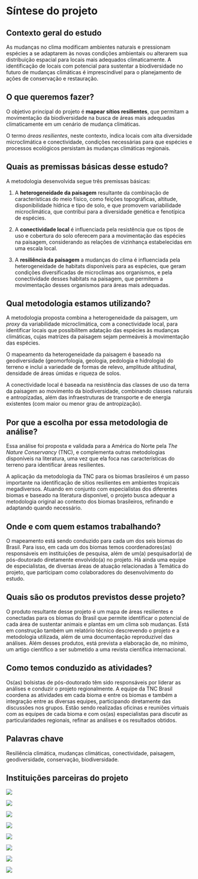 # Síntese do projeto {.unnumbered}

## Contexto geral do estudo

As mudanças no clima modificam ambientes naturais e pressionam espécies a se adaptarem às novas condições ambientais ou alterarem sua distribuição espacial para locais mais adequados climaticamente. A identificação de locais com potencial para sustentar a biodiversidade no futuro de mudanças climáticas é imprescindível para o planejamento de ações de conservação e restauração.

## O que queremos fazer?

O objetivo principal do projeto é **mapear sítios resilientes**, que permitam a movimentação da biodiversidade na busca de áreas mais adequadas climaticamente em um cenário de mudança climáticas.

O termo *áreas resilientes*, neste contexto, indica locais com alta diversidade microclimática e conectividade, condições necessárias para que espécies e processos ecológicos persistam às mudanças climáticas regionais.

## Quais as premissas básicas desse estudo?


A metodologia desenvolvida segue três premissas básicas:

1.  A **heterogeneidade da paisagem** resultante da combinação de características do meio físico, como feições topográficas, altitude, disponibilidade hídrica e tipo de solo, e que promovem variabilidade microclimática, que contribui para a diversidade genética e fenotípica de espécies.

2.  A **conectividade local** é influenciada pela resistência que os tipos de uso e cobertura do solo oferecem para a movimentação das espécies na paisagem, considerando as relações de vizinhança estabelecidas em uma escala local.

3.  A **resiliência da paisagem** a mudanças do clima é influenciada pela heterogeneidade de habitats disponíveis para as espécies, que geram condições diversificadas de microclimas aos organismos, e pela conectividade desses habitats na paisagem, que permitem a movimentação desses organismos para áreas mais adequadas.

## Qual metodologia estamos utilizando?

A metodologia proposta combina a heterogeneidade da paisagem, um *proxy* da variabilidade microclimática, com a conectividade local, para identificar locais que possibilitem adatação das espécies às mudanças climáticas, cujas matrizes da paisagem sejam permeáveis à movimentação das espécies.

O mapeamento da heterogeneidade da paisagem é baseado na geodiversidade (geomorfologia, geologia, pedologia e hidrologia) do terreno e inclui a variedade de formas de relevo, amplitude altitudinal, densidade de áreas úmidas e riqueza de solos.

A conectividade local é baseada na resistência das classes de uso da terra da paisagem ao movimento da biodiversidade, combinando classes naturais e antropizadas, além das infraestruturas de transporte e de energia existentes (com maior ou menor grau de antropização).

## Por que a escolha por essa metodologia de análise?

Essa análise foi proposta e validada para a América do Norte pela *The Nature Conservancy* (TNC), e complementa outras metodologias disponíveis na literatura, uma vez que ela foca nas características do terreno para identificar áreas resilientes.

A aplicação da metodologia da TNC para os biomas brasileiros é um passo importante na identificação de sítios resilientes em ambientes tropicais megadiversos. Atuando em conjunto com especialistas dos diferentes biomas e baseado na literatura disponível, o projeto busca adequar a metodologia original ao contexto dos biomas brasileiros, refinando e adaptando quando necessário.

## Onde e com quem estamos trabalhando?

O mapeamento está sendo conduzido para cada um dos seis biomas do Brasil. Para isso, em cada um dos biomas temos coordenadores(as) responsáveis em instituições de pesquisa, além de um(a) pesquisador(a) de pós-doutorado diretamente envolvido(a) no projeto. Há ainda uma equipe de especialistas, de diversas áreas de atuação relacionadas à Temática do projeto, que participam como colaboradores do desenvolvimento do estudo.

## Quais são os produtos previstos desse projeto?

<!--
Ana trouxe o questionamento de que não estamos mapeando só áreas resilientes e conectadas. Precisamos pensar no que estamos criando
-->

O produto resultante desse projeto é um mapa de áreas resilientes e conectadas para os biomas do Brasil que permite identificar o potencial de cada área de sustentar animais e plantas em um clima sob mudanças. Está em construção também um relatório técnico descrevendo o projeto e a metodologia utilizada, além de uma documentação reproduzível das análises. Além desses produtos, está prevista a elaboração de, no mínimo, um artigo científico a ser submetido a uma revista científica internacional.

## Como temos conduzido as atividades?

Os(as) bolsistas de pós-doutorado têm sido responsáveis por liderar as análises e conduzir o projeto regionalmente. A equipe da TNC Brasil coordena as atividades em cada bioma e entre os biomas e também a integração entre as diversas equipes, participando diretamente das discussões nos grupos. Estão sendo realizadas oficinas e reuniões virtuais com as equipes de cada bioma e com os(as) especialistas para discutir as particularidades regionais, refinar as análises e os resultados obtidos.

## Palavras chave

Resiliência climática, mudanças climáticas, conectividade, paisagem, geodiversidade, conservação, biodiversidade.

## Instituições parceiras do projeto

::: {layout-nrow="2"}
![](figs/TNC_logo.png)

![](figs/MPEG_logo.png)

![](figs/logotipo-ufabc-abaixo.png)

![](figs/tipografia_ufj_preto_modelo_02.png)

![](figs/ufms_logo_negativo_assinatura_vertical_rgb.png)

![](figs/ufrn_logotipo_flat.png)

![](figs/sos_pantanal_logo-slider.png)

![](figs/associacao_caatinga-nova_logo-400.png)
:::
